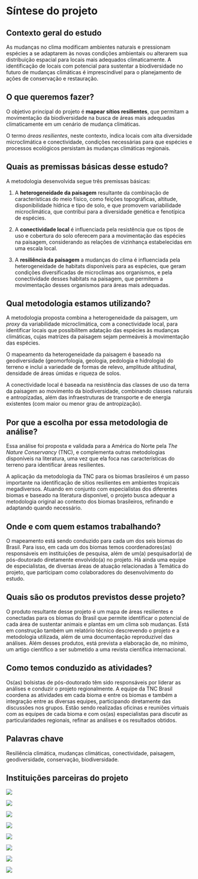 # Síntese do projeto {.unnumbered}

## Contexto geral do estudo

As mudanças no clima modificam ambientes naturais e pressionam espécies a se adaptarem às novas condições ambientais ou alterarem sua distribuição espacial para locais mais adequados climaticamente. A identificação de locais com potencial para sustentar a biodiversidade no futuro de mudanças climáticas é imprescindível para o planejamento de ações de conservação e restauração.

## O que queremos fazer?

O objetivo principal do projeto é **mapear sítios resilientes**, que permitam a movimentação da biodiversidade na busca de áreas mais adequadas climaticamente em um cenário de mudança climáticas.

O termo *áreas resilientes*, neste contexto, indica locais com alta diversidade microclimática e conectividade, condições necessárias para que espécies e processos ecológicos persistam às mudanças climáticas regionais.

## Quais as premissas básicas desse estudo?


A metodologia desenvolvida segue três premissas básicas:

1.  A **heterogeneidade da paisagem** resultante da combinação de características do meio físico, como feições topográficas, altitude, disponibilidade hídrica e tipo de solo, e que promovem variabilidade microclimática, que contribui para a diversidade genética e fenotípica de espécies.

2.  A **conectividade local** é influenciada pela resistência que os tipos de uso e cobertura do solo oferecem para a movimentação das espécies na paisagem, considerando as relações de vizinhança estabelecidas em uma escala local.

3.  A **resiliência da paisagem** a mudanças do clima é influenciada pela heterogeneidade de habitats disponíveis para as espécies, que geram condições diversificadas de microclimas aos organismos, e pela conectividade desses habitats na paisagem, que permitem a movimentação desses organismos para áreas mais adequadas.

## Qual metodologia estamos utilizando?

A metodologia proposta combina a heterogeneidade da paisagem, um *proxy* da variabilidade microclimática, com a conectividade local, para identificar locais que possibilitem adatação das espécies às mudanças climáticas, cujas matrizes da paisagem sejam permeáveis à movimentação das espécies.

O mapeamento da heterogeneidade da paisagem é baseado na geodiversidade (geomorfologia, geologia, pedologia e hidrologia) do terreno e inclui a variedade de formas de relevo, amplitude altitudinal, densidade de áreas úmidas e riqueza de solos.

A conectividade local é baseada na resistência das classes de uso da terra da paisagem ao movimento da biodiversidade, combinando classes naturais e antropizadas, além das infraestruturas de transporte e de energia existentes (com maior ou menor grau de antropização).

## Por que a escolha por essa metodologia de análise?

Essa análise foi proposta e validada para a América do Norte pela *The Nature Conservancy* (TNC), e complementa outras metodologias disponíveis na literatura, uma vez que ela foca nas características do terreno para identificar áreas resilientes.

A aplicação da metodologia da TNC para os biomas brasileiros é um passo importante na identificação de sítios resilientes em ambientes tropicais megadiversos. Atuando em conjunto com especialistas dos diferentes biomas e baseado na literatura disponível, o projeto busca adequar a metodologia original ao contexto dos biomas brasileiros, refinando e adaptando quando necessário.

## Onde e com quem estamos trabalhando?

O mapeamento está sendo conduzido para cada um dos seis biomas do Brasil. Para isso, em cada um dos biomas temos coordenadores(as) responsáveis em instituições de pesquisa, além de um(a) pesquisador(a) de pós-doutorado diretamente envolvido(a) no projeto. Há ainda uma equipe de especialistas, de diversas áreas de atuação relacionadas à Temática do projeto, que participam como colaboradores do desenvolvimento do estudo.

## Quais são os produtos previstos desse projeto?

<!--
Ana trouxe o questionamento de que não estamos mapeando só áreas resilientes e conectadas. Precisamos pensar no que estamos criando
-->

O produto resultante desse projeto é um mapa de áreas resilientes e conectadas para os biomas do Brasil que permite identificar o potencial de cada área de sustentar animais e plantas em um clima sob mudanças. Está em construção também um relatório técnico descrevendo o projeto e a metodologia utilizada, além de uma documentação reproduzível das análises. Além desses produtos, está prevista a elaboração de, no mínimo, um artigo científico a ser submetido a uma revista científica internacional.

## Como temos conduzido as atividades?

Os(as) bolsistas de pós-doutorado têm sido responsáveis por liderar as análises e conduzir o projeto regionalmente. A equipe da TNC Brasil coordena as atividades em cada bioma e entre os biomas e também a integração entre as diversas equipes, participando diretamente das discussões nos grupos. Estão sendo realizadas oficinas e reuniões virtuais com as equipes de cada bioma e com os(as) especialistas para discutir as particularidades regionais, refinar as análises e os resultados obtidos.

## Palavras chave

Resiliência climática, mudanças climáticas, conectividade, paisagem, geodiversidade, conservação, biodiversidade.

## Instituições parceiras do projeto

::: {layout-nrow="2"}
![](figs/TNC_logo.png)

![](figs/MPEG_logo.png)

![](figs/logotipo-ufabc-abaixo.png)

![](figs/tipografia_ufj_preto_modelo_02.png)

![](figs/ufms_logo_negativo_assinatura_vertical_rgb.png)

![](figs/ufrn_logotipo_flat.png)

![](figs/sos_pantanal_logo-slider.png)

![](figs/associacao_caatinga-nova_logo-400.png)
:::
